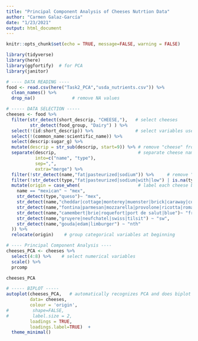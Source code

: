 ```yaml
---
title: "Principal Component Analysis of Cheeses Nutrtion Data"
author: "Carmen Galaz-García"
date: "1/23/2021"
output: html_document
---
```


```r
knitr::opts_chunk$set(echo = TRUE, message=FALSE, warning = FALSE)

library(tidyverse)
library(here)
library(ggfortify)  # for PCA
library(janitor)
```

```r
# ---- DATA READING ----
food <- read.csv(here("Task2_PCA","usda_nutrients.csv")) %>% 
  clean_names() %>%      
  drop_na()              # remove NA values
```


```r
# ----- DATA SELECTION -----
cheeses <- food %>% 
  filter(str_detect(short_descrip, "CHEESE,"),   # select cheeses
         str_detect(food_group, "Dairy") ) %>% 
  select(!(id:short_descrip)) %>%                # select variables used in analysis
  select(!(common_name:scientific_name)) %>% 
  select(descrip:sugar_g) %>% 
  mutate(descrip = str_sub(descrip, start=9)) %>% # remove "cheese" from description
  separate(descrip,                               # separate cheese name from characteristics
           into=c("name", "type"), 
           sep=",", 
           extra="merge") %>%
  filter(!str_detect(name,"fat|pasteurized|sodium")) %>%     # remove "altered" cheeses
  filter(!str_detect(type,"fat|pasteurized|sodium|with|low") | is.na(type)) %>% 
  mutate(origin = case_when(                      # label each cheese by country of origin
    name == "mexican" ~ "mex",
    str_detect(type,"queso")~ "mex",
    str_detect(name,"cheddar|cottage|monterey|muenster|brick|caraway|colby") ~ "us",
    str_detect(name,"fontina|parmesan|mozzarella|provolone|ricotta|romano") ~ "it",
    str_detect(name,"camembert|brie|roquefort|port de salut|blue")~ "fr",
    str_detect(name,"gruyere|neufchatel|swiss|tilsit") ~ "sw",
    str_detect(name,"gouda|edam|limburger") ~ "nth"
  )) %>% 
  relocate(origin)    # group categorical variables at beginning
```

```r
# ---- Principal Component Analysis ----
cheeses_PCA <- cheeses %>% 
  select(4:8) %>%    # select numerical variables
  scale() %>% 
  prcomp

cheeses_PCA  
```

```r
# ----- BIPLOT -----
autoplot(cheeses_PCA,   # automatically recognizes PCA and does biplot
         data= cheeses,
         colour = 'origin',
#         shape=FALSE,
#         label.size = 2,
         loadings = TRUE,
         loadings.label=TRUE)  +
  theme_minimal()  
```


